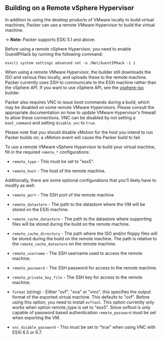 ## Building on a Remote vSphere Hypervisor

In addition to using the desktop products of VMware locally to build virtual
machines, Packer can use a remote VMware Hypervisor to build the virtual
machine.

-> **Note:** Packer supports ESXi 5.1 and above.

Before using a remote vSphere Hypervisor, you need to enable GuestIPHack by
running the following command:

```text
esxcli system settings advanced set -o /Net/GuestIPHack -i 1
```

When using a remote VMware Hypervisor, the builder still downloads the ISO and
various files locally, and uploads these to the remote machine. Packer currently
uses SSH to communicate to the ESXi machine rather than the vSphere API. 
If you want to use vSphere API, see the [vsphere-iso](/docs/builders/vsphere-iso) builder.

Packer also requires VNC to issue boot commands during a build, which may be
disabled on some remote VMware Hypervisors. Please consult the appropriate
documentation on how to update VMware Hypervisor's firewall to allow these
connections. VNC can be disabled by not setting a `boot_command` and setting
`disable_vnc` to `true`.

Please note that you should disable vMotion for the host you intend to run
Packer builds on; a vMotion event will cause the Packer build to fail.

To use a remote VMware vSphere Hypervisor to build your virtual machine, fill in
the required `remote_*` configurations:

- `remote_type` - This must be set to "esx5".

- `remote_host` - The host of the remote machine.

Additionally, there are some optional configurations that you'll likely have to
modify as well:

- `remote_port` - The SSH port of the remote machine

- `remote_datastore` - The path to the datastore where the VM will be stored
  on the ESXi machine.

- `remote_cache_datastore` - The path to the datastore where supporting files
  will be stored during the build on the remote machine.

- `remote_cache_directory` - The path where the ISO and/or floppy files will
  be stored during the build on the remote machine. The path is relative to
  the `remote_cache_datastore` on the remote machine.

- `remote_username` - The SSH username used to access the remote machine.

- `remote_password` - The SSH password for access to the remote machine.

- `remote_private_key_file` - The SSH key for access to the remote machine.

- `format` (string) - Either "ovf", "ova" or "vmx", this specifies the output
  format of the exported virtual machine. This defaults to "ovf".
  Before using this option, you need to install `ovftool`. This option
  currently only works when option remote_type is set to "esx5".
  Since ovftool is only capable of password based authentication
  `remote_password` must be set when exporting the VM.

- `vnc_disable_password` - This must be set to "true" when using VNC with
  ESXi 6.5 or 6.7.
